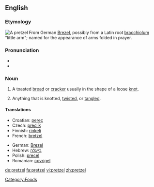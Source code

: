 {{wikipedia}}
{{was wotd|2007|August|18}}
==English==

===Etymology===
[[Image:Breze.jpg|thumb|A pretzel]]
From German [[Brezel]], possibly from a Latin root [[bracchiolum]] "little arm"; named for the appearance of arms folded in prayer.

===Pronunciation===
*{{IPA|/ˈprɛt.səl/}}
*{{audio|en-us-pretzel.ogg|Audio (US)}}

===Noun===
{{en-noun}}

# A toasted [[bread]] or [[cracker]] usually in the shape of a loose [[knot]].
# {{idiomatic}} Anything that is knotted, [[twist]]ed, or [[tangle]]d.

====Translations====
{{trans-top|a toasted bread or cracker in the shape of a knot}}
*Croatian: [[perec]] {{m}}
*Czech: [[preclík]] {{m}}
*Finnish: [[rinkeli]]
*French: [[bretzel]] {{m}}
{{trans-mid}}
*German: [[Brezel]] {{f}}
*Hebrew: [[בייגלה]]
*Polish: [[precel]]
*Romanian: [[covrigel]] {{m}}
{{trans-bottom}}

[[Category:Foods]]

[[de:pretzel]]
[[fa:pretzel]]
[[vi:pretzel]]
[[zh:pretzel]]